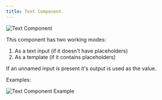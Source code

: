 ---
title: Text Component
---

<Image
    src={textComponent}
    alt="Text Component"
/>

This component has two working modes:
1. As a text input (if it doesn't have placeholders)
2. As a template (if it contains placeholders)

If an unnamed input is present it's output is used as the value.

Examples:

<Image
    src={textExample}
    alt="Text Component Example"
/>
